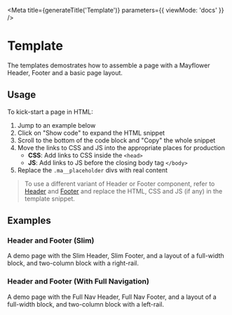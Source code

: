 

<Meta
  title={generateTitle('Template')}
  parameters={{
    viewMode: 'docs'
  }}
/>

# Template

The templates demostrates how to assemble a page with a Mayflower Header, Footer and a basic page layout.


## Usage
To kick-start a page in HTML:
1. Jump to an example below
2. Click on "Show code" to expand the HTML snippet
3. Scroll to the bottom of the code block and "Copy" the whole snippet
4. Move the links to CSS and JS into the appropriate places for production
    - **CSS**: Add links to CSS inside the `<head>`
    - **JS**: Add links to JS before the closing body tag `</body>`
5. Replace the `.ma__placeholder` divs with real content

> To use a different variant of Header or Footer component, refer to [Header](/?path=/docs/brand-components-footer) and [Footer](/?path=/docs/brand-components-footer) and replace the HTML, CSS and JS (if any) in the template snippet.


## Examples

### Header and Footer (Slim)
A demo page with the Slim Header, Slim Footer, and a layout of a full-width block, and two-column block with a right-rail.

<Canvas>
    <Story story={stories.templateBasic} />
</Canvas>

### Header and Footer (With Full Navigation)
A demo page with the Full Nav Header, Full Nav Footer, and a layout of a full-width block, and two-column block with a left-rail.

<Canvas>
    <Story story={stories.templateFull} />
</Canvas>
